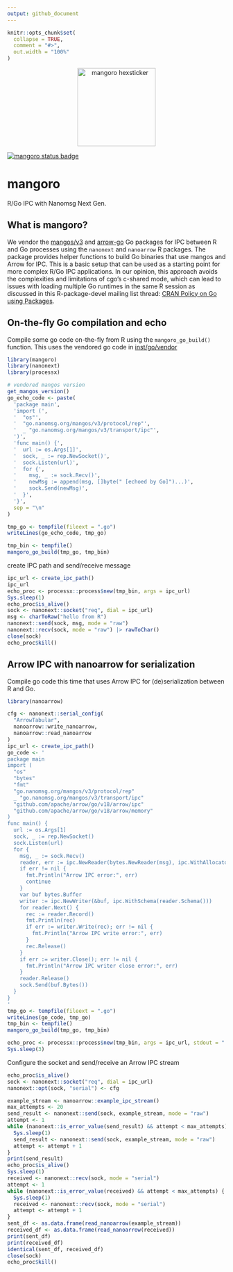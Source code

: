 ```yaml
---
output: github_document
---
```


```r
knitr::opts_chunk$set(
  collapse = TRUE,
  comment = "#>",
  out.width = "100%"
)
```

<p align="center">
  <img src="inst/docs/logo.svg" alt="mangoro hexsticker" width="180"/>
</p>

[![mangoro status badge](https://sounkou-bioinfo.r-universe.dev/mangoro/badges/version)](https://sounkou-bioinfo.r-universe.dev/mangoro)

# mangoro

R/Go IPC with Nanomsg Next Gen.

## What is mangoro?

We vendor the [mangos/v3](https://github.com/nanomsg/mangos) and [arrow-go](https://github.com/apache/arrow-go) Go packages for IPC between R and Go processes using the `nanonext` and `nanoarrow` R packages. The package provides helper functions to build Go binaries that use mangos and Arrow for IPC. This is a basic setup that can be used as a starting point for more complex R/Go IPC applications. In our opinion, this approach avoids the complexities and limitations of cgo's c-shared mode, which can lead to issues with loading multiple Go runtimes in the same R session as discussed in this R-package-devel mailing list thread: [CRAN Policy on Go using Packages](https://hypatia.math.ethz.ch/pipermail/r-package-devel/2025q4/012067.html).


## On-the-fly Go compilation and echo

Compile some go code on-the-fly from R using the `mangoro_go_build()` function. This uses the vendored go code in [inst/go/vendor](inst/go/vendor)

```r

library(mangoro)
library(nanonext)
library(processx)

# vendored mangos version
get_mangos_version()
go_echo_code <- paste(
  'package main',
  'import (',
  '  "os"',
  '  "go.nanomsg.org/mangos/v3/protocol/rep"',
  '  _ "go.nanomsg.org/mangos/v3/transport/ipc"',
  ')',
  'func main() {',
  '  url := os.Args[1]',
  '  sock, _ := rep.NewSocket()',
  '  sock.Listen(url)',
  '  for {',
  '    msg, _ := sock.Recv()',
  '    newMsg := append(msg, []byte(" [echoed by Go]")...)',
  '    sock.Send(newMsg)',
  '  }',
  '}',
  sep = "\n"
)

tmp_go <- tempfile(fileext = ".go")
writeLines(go_echo_code, tmp_go)

tmp_bin <- tempfile()
mangoro_go_build(tmp_go, tmp_bin)
```

create IPC path and send/receive message

```r
ipc_url <- create_ipc_path()
ipc_url
echo_proc <- processx::process$new(tmp_bin, args = ipc_url)
Sys.sleep(1)
echo_proc$is_alive()
sock <- nanonext::socket("req", dial = ipc_url)
msg <- charToRaw("hello from R")
nanonext::send(sock, msg, mode = "raw")
nanonext::recv(sock, mode = "raw") |> rawToChar()
close(sock)
echo_proc$kill()
```

## Arrow IPC with nanoarrow for serialization 

Compile go code this time that uses Arrow IPC for (de)serialization between R and Go.

```r
library(nanoarrow)

cfg <- nanonext::serial_config(
  "ArrowTabular",
  nanoarrow::write_nanoarrow,
  nanoarrow::read_nanoarrow
)
ipc_url <- create_ipc_path()
go_code <- '
package main
import (
  "os"
  "bytes"
  "fmt"
  "go.nanomsg.org/mangos/v3/protocol/rep"
  _ "go.nanomsg.org/mangos/v3/transport/ipc"
  "github.com/apache/arrow/go/v18/arrow/ipc"
  "github.com/apache/arrow/go/v18/arrow/memory"
)
func main() {
  url := os.Args[1]
  sock, _ := rep.NewSocket()
  sock.Listen(url)
  for {
    msg, _ := sock.Recv()
    reader, err := ipc.NewReader(bytes.NewReader(msg), ipc.WithAllocator(memory.DefaultAllocator))
    if err != nil {
      fmt.Println("Arrow IPC error:", err)
      continue
    }
    var buf bytes.Buffer
    writer := ipc.NewWriter(&buf, ipc.WithSchema(reader.Schema()))
    for reader.Next() {
      rec := reader.Record()
      fmt.Println(rec)
      if err := writer.Write(rec); err != nil {
        fmt.Println("Arrow IPC write error:", err)
      }
      rec.Release()
    }
    if err := writer.Close(); err != nil {
      fmt.Println("Arrow IPC writer close error:", err)
    }
    reader.Release()
    sock.Send(buf.Bytes())
  }
}
'
tmp_go <- tempfile(fileext = ".go")
writeLines(go_code, tmp_go)
tmp_bin <- tempfile()
mangoro_go_build(tmp_go, tmp_bin)

echo_proc <- processx::process$new(tmp_bin, args = ipc_url, stdout = "|", stderr = "|"  )
Sys.sleep(3)
```

Configure the socket and send/receive an Arrow IPC stream
```r
echo_proc$is_alive()
sock <- nanonext::socket("req", dial = ipc_url)
nanonext::opt(sock, "serial") <- cfg

example_stream <- nanoarrow::example_ipc_stream()
max_attempts <- 20
send_result <- nanonext::send(sock, example_stream, mode = "raw")
attempt <- 1
while (nanonext::is_error_value(send_result) && attempt < max_attempts) {
  Sys.sleep(1)
  send_result <- nanonext::send(sock, example_stream, mode = "raw")
  attempt <- attempt + 1
}
print(send_result)
echo_proc$is_alive()
Sys.sleep(1)
received <- nanonext::recv(sock, mode = "serial")
attempt <- 1
while (nanonext::is_error_value(received) && attempt < max_attempts) {
  Sys.sleep(1)
  received <- nanonext::recv(sock, mode = "serial")
  attempt <- attempt + 1
}
sent_df <- as.data.frame(read_nanoarrow(example_stream))
received_df <- as.data.frame(read_nanoarrow(received))
print(sent_df)
print(received_df)
identical(sent_df, received_df)
close(sock)
echo_proc$kill()
```
